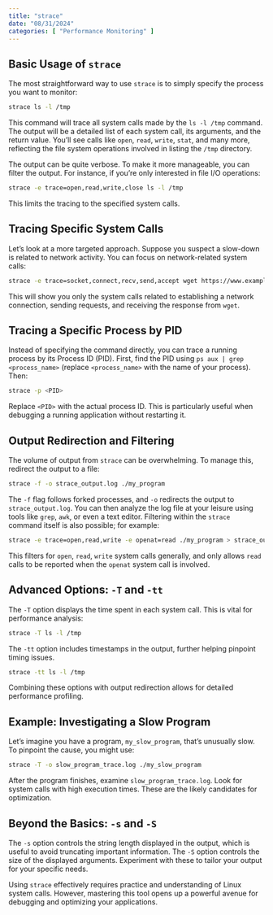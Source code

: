 ```yaml
---
title: "strace"
date: "08/31/2024"
categories: [ "Performance Monitoring" ]
---
```

## Basic Usage of `strace`

The most straightforward way to use `strace` is to simply specify the process you want to monitor:

```bash
strace ls -l /tmp
```

This command will trace all system calls made by the `ls -l /tmp` command. The output will be a detailed list of each system call, its arguments, and the return value.  You'll see calls like `open`, `read`, `write`, `stat`, and many more, reflecting the file system operations involved in listing the `/tmp` directory.

The output can be quite verbose.  To make it more manageable, you can filter the output. For instance, if you're only interested in file I/O operations:

```bash
strace -e trace=open,read,write,close ls -l /tmp
```

This limits the tracing to the specified system calls.


## Tracing Specific System Calls

Let's look at a more targeted approach. Suppose you suspect a slow-down is related to network activity.  You can focus on network-related system calls:

```bash
strace -e trace=socket,connect,recv,send,accept wget https://www.example.com
```

This will show you only the system calls related to establishing a network connection, sending requests, and receiving the response from `wget`.


## Tracing a Specific Process by PID

Instead of specifying the command directly, you can trace a running process by its Process ID (PID).  First, find the PID using `ps aux | grep <process_name>` (replace `<process_name>` with the name of your process). Then:


```bash
strace -p <PID>
```

Replace `<PID>` with the actual process ID. This is particularly useful when debugging a running application without restarting it.


## Output Redirection and Filtering

The volume of output from `strace` can be overwhelming. To manage this, redirect the output to a file:


```bash
strace -f -o strace_output.log ./my_program
```

The `-f` flag follows forked processes, and `-o` redirects the output to `strace_output.log`.  You can then analyze the log file at your leisure using tools like `grep`, `awk`, or even a text editor.  Filtering within the `strace` command itself is also possible; for example:


```bash
strace -e trace=open,read,write -e openat=read ./my_program > strace_output.log
```
This filters for `open`, `read`, `write` system calls generally, and only allows `read` calls to be reported when the `openat` system call is involved.


##  Advanced Options:  `-T` and `-tt`

The `-T` option displays the time spent in each system call.  This is vital for performance analysis:

```bash
strace -T ls -l /tmp
```

The `-tt` option includes timestamps in the output, further helping pinpoint timing issues.

```bash
strace -tt ls -l /tmp
```

Combining these options with output redirection allows for detailed performance profiling.

##  Example: Investigating a Slow Program


Let's imagine you have a program, `my_slow_program`, that's unusually slow.  To pinpoint the cause, you might use:


```bash
strace -T -o slow_program_trace.log ./my_slow_program
```

After the program finishes, examine `slow_program_trace.log`. Look for system calls with high execution times. These are the likely candidates for optimization.


##  Beyond the Basics:  `-s` and `-S`


The `-s` option controls the string length displayed in the output, which is useful to avoid truncating important information. The `-S` option controls the size of the displayed arguments.  Experiment with these to tailor your output for your specific needs.



Using `strace` effectively requires practice and understanding of Linux system calls.  However, mastering this tool opens up a powerful avenue for debugging and optimizing your applications.

